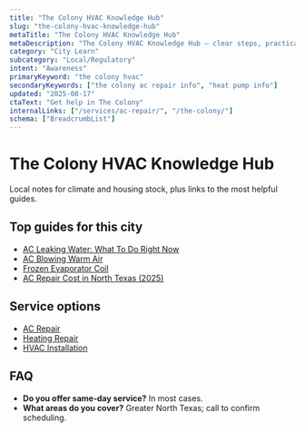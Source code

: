 ```yaml
---
title: "The Colony HVAC Knowledge Hub"
slug: "the-colony-hvac-knowledge-hub"
metaTitle: "The Colony HVAC Knowledge Hub"
metaDescription: "The Colony HVAC Knowledge Hub — clear steps, practical detail, and when to call a pro in North Texas."
category: "City Learn"
subcategory: "Local/Regulatory"
intent: "Awareness"
primaryKeyword: "the colony hvac"
secondaryKeywords: ["the colony ac repair info", "heat pump info"]
updated: "2025-08-17"
ctaText: "Get help in The Colony"
internalLinks: ["/services/ac-repair/", "/the-colony/"]
schema: ["BreadcrumbList"]
---
```


# The Colony HVAC Knowledge Hub

Local notes for climate and housing stock, plus links to the most helpful guides.


## Top guides for this city
- [AC Leaking Water: What To Do Right Now](/learn/ac-leaking-water-what-to-do)
- [AC Blowing Warm Air](/learn/ac-blowing-warm-air)
- [Frozen Evaporator Coil](/learn/frozen-evaporator-coil)
- [AC Repair Cost in North Texas (2025)](/learn/ac-repair-cost-north-texas-2025)


## Service options
- [AC Repair](/services/ac-repair/)
- [Heating Repair](/services/heating-repair/)
- [HVAC Installation](/services/hvac-installation/)


## FAQ
- **Do you offer same‑day service?** In most cases.
- **What areas do you cover?** Greater North Texas; call to confirm scheduling.
